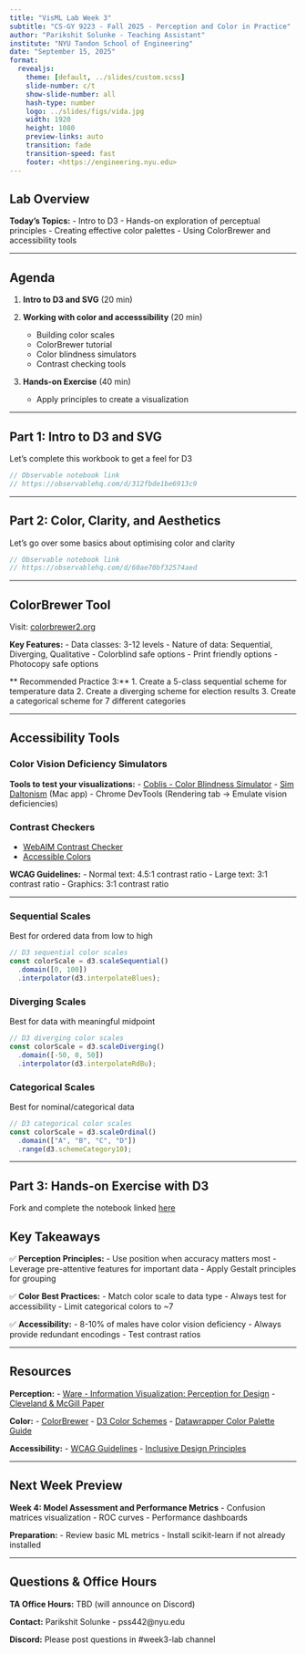 ```yaml
---
title: "VisML Lab Week 3"
subtitle: "CS-GY 9223 - Fall 2025 - Perception and Color in Practice"
author: "Parikshit Solunke - Teaching Assistant"
institute: "NYU Tandon School of Engineering"
date: "September 15, 2025"
format:
  revealjs:
    theme: [default, ../slides/custom.scss]
    slide-number: c/t
    show-slide-number: all
    hash-type: number
    logo: ../slides/figs/vida.jpg
    width: 1920
    height: 1080
    preview-links: auto
    transition: fade
    transition-speed: fast
    footer: <https://engineering.nyu.edu>
---
```


## Lab Overview

**Today's Topics:**
- Intro to D3
- Hands-on exploration of perceptual principles
- Creating effective color palettes
- Using ColorBrewer and accessibility tools

---

## Agenda

1. **Intro to D3 and SVG** (20 min)
  
   
2. **Working with color and accesssibility** (20 min)
   - Building color scales
   - ColorBrewer tutorial
   - Color blindness simulators
   - Contrast checking tools 

3. **Hands-on Exercise** (40 min)
   - Apply principles to create a visualization

---

## Part 1: Intro to D3 and SVG

Let's complete this workbook to get a feel for D3

```javascript
// Observable notebook link
// https://observablehq.com/d/312fbde1be6913c9
```

---

## Part 2: Color, Clarity, and Aesthetics

Let's go over some basics about optimising color and clarity

```javascript
// Observable notebook link
// https://observablehq.com/d/60ae70bf32574aed
```

---

## ColorBrewer Tool

Visit: [colorbrewer2.org](https://colorbrewer2.org)

**Key Features:**
- Data classes: 3-12 levels
- Nature of data: Sequential, Diverging, Qualitative
- Colorblind safe options
- Print friendly options
- Photocopy safe options

** Recommended Practice 3:** 
1. Create a 5-class sequential scheme for temperature data
2. Create a diverging scheme for election results
3. Create a categorical scheme for 7 different categories

---

## Accessibility Tools

### Color Vision Deficiency Simulators

**Tools to test your visualizations:**
- [Coblis - Color Blindness Simulator](https://www.color-blindness.com/coblis-color-blindness-simulator/)
- [Sim Daltonism](https://michelf.ca/projects/sim-daltonism/) (Mac app)
- Chrome DevTools (Rendering tab → Emulate vision deficiencies)

### Contrast Checkers
- [WebAIM Contrast Checker](https://webaim.org/resources/contrastchecker/)
- [Accessible Colors](https://accessible-colors.com)

**WCAG Guidelines:**
- Normal text: 4.5:1 contrast ratio
- Large text: 3:1 contrast ratio
- Graphics: 3:1 contrast ratio

---

### Sequential Scales
Best for ordered data from low to high

```javascript
// D3 sequential color scales
const colorScale = d3.scaleSequential()
  .domain([0, 100])
  .interpolator(d3.interpolateBlues);
```

### Diverging Scales
Best for data with meaningful midpoint

```javascript
// D3 diverging color scales
const colorScale = d3.scaleDiverging()
  .domain([-50, 0, 50])
  .interpolator(d3.interpolateRdBu);
```

### Categorical Scales
Best for nominal/categorical data

```javascript
// D3 categorical color scales
const colorScale = d3.scaleOrdinal()
  .domain(["A", "B", "C", "D"])
  .range(d3.schemeCategory10);
```
---

## Part 3: Hands-on Exercise with D3


Fork and complete the notebook linked [here](https://observablehq.com/d/312fbde1be6913c9) 


## Key Takeaways

✅ **Perception Principles:**
- Use position when accuracy matters most
- Leverage pre-attentive features for important data
- Apply Gestalt principles for grouping

✅ **Color Best Practices:**
- Match color scale to data type
- Always test for accessibility
- Limit categorical colors to ~7

✅ **Accessibility:**
- 8-10% of males have color vision deficiency
- Always provide redundant encodings
- Test contrast ratios

---

## Resources

**Perception:**
- [Ware - Information Visualization: Perception for Design](https://www.elsevier.com/books/information-visualization/ware/978-0-12-812875-6)
- [Cleveland & McGill Paper](https://www.jstor.org/stable/2288400)

**Color:**
- [ColorBrewer](https://colorbrewer2.org)
- [D3 Color Schemes](https://github.com/d3/d3-scale-chromatic)
- [Datawrapper Color Palette Guide](https://blog.datawrapper.de/colorpalettes/)

**Accessibility:**
- [WCAG Guidelines](https://www.w3.org/WAI/WCAG21/quickref/)
- [Inclusive Design Principles](https://inclusivedesignprinciples.org)

---

## Next Week Preview

**Week 4: Model Assessment and Performance Metrics**
- Confusion matrices visualization
- ROC curves
- Performance dashboards

**Preparation:**
- Review basic ML metrics
- Install scikit-learn if not already installed

---

## Questions & Office Hours

**TA Office Hours:** TBD (will announce on Discord)

**Contact:** Parikshit Solunke - pss442@nyu.edu

**Discord:** Please post questions in #week3-lab channel